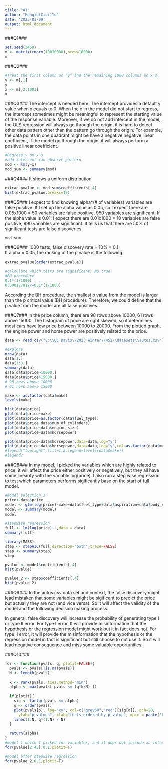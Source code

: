 ---
title: "A1"
author: "Hanqiu(Cici)Yu"
date: '2023-01-09'
output: html_document
---
###Q1###
```{R}
set.seed(3459)
m <- matrix(rnorm(10010000),nrow=10000)
m
```

###Q2###
```{r}
#Treat the first column as “y” and the remaining 1000 columns as x’s.
y <- m[,1]
y
x <- m[,2:1001]
x
```

###Q3###
The intercept is needed here. The intercept provides a default y value when x equals to 0. When the x in the model did not start to regress, the intercept sometimes might be meaningful to represent the starting value of the response variable. Moreover, if we do not add intercept in the model, the OLS regression will always go through the origin, it is hard to detect other data pattern other than the pattern go through the origin. For example, the data points in one quadrant might be have a negative negative linear coefficient, if the model go through the origin, it will always perform a positive linear coefficient.
```{r}
#Regress y on x’s
#add intercept can observe pattern
mod <- lm(y~x)
mod_sum <- summary(mod)
```

###Q4###
It shows a uniform distribution
```{r}
extrac_pvalue <- mod_sum$coefficients[,4]
hist(extrac_pvalue,breaks=10)
```
###Q5###
I expect to find knowing alpha*(# of variables) variables are false positive.
If I set up the alpha value as 0.05, so I expect there are 0.05x1000 = 50 variables are false positive, 950 variables are significant. If the alpha value is 0.01,  I expect there are 0.01x1000 = 10 variables are false positive, 990 variables are significant. 
It tells us that there are 50% of significant tests are false discoveries.
```{r}
mod_sum
```
###Q6###
1000 tests, false discovery rate = 10% = 0.1  
If alpha = 0.05, the ranking of the p value is the following.
```{r}
extrac_pvalue[order(extrac_pvalue)]

#calculate which tests are significant, No true 
#BH procedure
0.1*(1/1000)
0.000127812<=0.1*(1/1000)
```
According the BH procedure, the smallest p value from the model is larger than the p critical value (BH procedure). Therefore, we could define that the p value from the model are all false positives.

###Q7###
In the price column, there are 98 rows above 10000, 61 rows above 15000. The histogram of price are right skewed, so it determines most cars have low price between 10000 to 20000. From the plotted graph, the engine power and horse power are positively related to the price.
```{r}
data <- read.csv("E:\\UC Davis\\2023 Winter\\452\\datasets\\autos.csv")

#explore
nrow(data)
data[1,]
data[1:3,]
summary(data)
data[data$price>10000,]
data[data$price>15000,]
# 98 rows above 10000
# 61 rows above 15000

make <- as.factor(data$make)
levels(make)

hist(data$price)
plot(data$price~make)
plot(data$price~as.factor(data$fuel_type))
plot(data$price~data$num_of_cylinders)
plot(data$price~data$engine_size)
plot(data$price~data$horsepower)

plot(data$price~data$horsepower,data=data,log="y")
plot(data$price~data$horsepower,data=data,log="y",col=as.factor(data$make))
#legend("topright",fill=1:3,legend=levels(data$make))
#legend?
```
###Q8###
In my model, I picked the variables which are highly related to price, it will affect the price either positively or negatively, but they all have some linearity with the variable log(price). 
I also ran a step wise regression to test which parameters performs sigificantly base on the start of full model.
```{r}
#model selection 1
price<-data$price
model <- glm(log(price)~make+data$fuel_type+data$aspiration+data$body_style+data$drive_wheels+data$wheel_base+data$curb_weight+data$engine_type+data$num_of_cylinders+data$engine_size+data$fuel_system+data$horsepower)
model <- summary(model)
model

#stepwise regression
full <- lm(log(price)~.,data = data)
summary(full)

library(MASS)
step <- stepAIC(full,direction="both",trace=FALSE)
step <- summary(step)
step

pvalue <- model$coefficients[,4]
hist(pvalue)

pvalue_2 <- step$coefficients[,4]
hist(pvalue_2)
```

###Q9###
In the autos.csv data set and context, the false discovery might lead mistaken that some variables might be sigificant to predict the price but actually they are not (and vice versa). So it will affect the validity of the model and the following decision making process.

In general, false discovery will increase the probability of generating type I or type II error. For type I error, It will provide misinformation that the hypothesis or the regression model might work but it in fact does not. For type II error, it will provide the misinformation that the hypothesis or the regression model in fact is significant but still choose to not use it. So it will lead negative consequence and miss some valuable opportunities.

###Q10###
```{r}
fdr <- function(pvals, q, plotit=FALSE){
  pvals <- pvals[!is.na(pvals)]
  N <- length(pvals)
  
  k <- rank(pvals, ties.method="min")
  alpha <- max(pvals[ pvals <= (q*k/N) ])
  
  if(plotit){
    sig <- factor(pvals <= alpha)
    o <- order(pvals)
    plot(pvals[o], log="xy", col=c("grey60","red")[sig[o]], pch=20, 
      ylab="p-values", xlab="tests ordered by p-value", main = paste('FDR =',q))
    lines(1:N, q*(1:N) / N)
  }
  
  return(alpha)
}
#model 1 which I picked for variables, and it does not include an intercept
fdr(pvalue[2:43],0.1,plotit=T)

#model after stepwise regression
fdr(pvalue_2,0.1,plotit=T)
```

